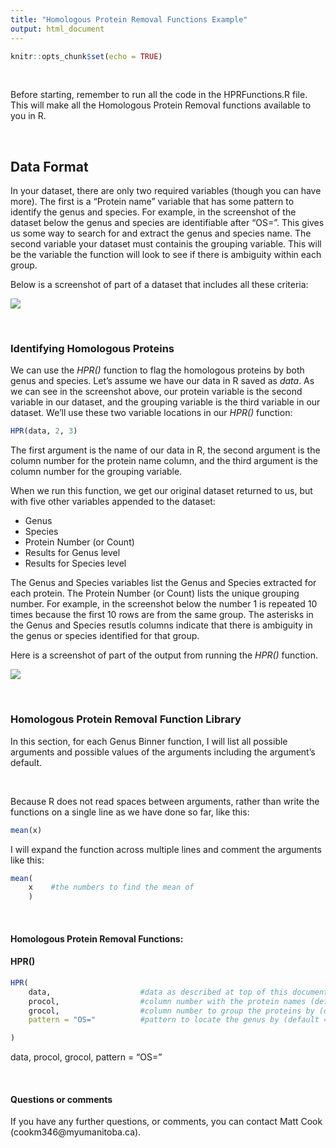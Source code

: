 ```yaml
---
title: "Homologous Protein Removal Functions Example"
output: html_document
---
```



```r
knitr::opts_chunk$set(echo = TRUE)
```


<br>

Before starting, remember to run all the code in the HPRFunctions.R file. This will make all the Homologous Protein Removal functions available to you in R.

<br>

## Data Format

In your dataset, there are only two required variables (though you can have more). The first is a "Protein name" variable that has some pattern to identify the genus and species. For example, in the screenshot of the dataset below the genus and species are identifiable after "OS=". This gives us some way to search for and extract the genus and species name. The second variable your dataset must containis the grouping variable. This will be the variable the function will look to see if there is ambiguity within each group.

Below is a screenshot of part of a dataset that includes all these criteria:

![](images/ExampleData.png)

<br>

### Identifying Homologous Proteins

We can use the *HPR()* function to flag the homologous proteins by both genus and species. Let's assume we have our data in R saved as *data*. As we can see in the screenshot above, our protein variable is the second variable in our dataset, and the grouping variable is the third variable in our dataset. We'll use these two variable locations in our *HPR()* function:

```r
HPR(data, 2, 3)
```

The first argument is the name of our data in R, the second argument is the column number for the protein name column, and the third argument is the column number for the grouping variable.

When we run this function, we get our original dataset returned to us, but with five other variables appended to the dataset:

* Genus
* Species
* Protein Number (or Count)
* Results for Genus level
* Results for Species level

The Genus and Species variables list the Genus and Species extracted for each protein. The Protein Number (or Count) lists the unique grouping number. For example, in the screenshot below the number 1 is repeated 10 times because the first 10 rows are from the same group. The asterisks in the Genus and Species resutls columns indicate that there is ambiguity in the genus or species identified for that group. 

Here is a screenshot of part of the output from running the *HPR()* function.

![](images/ExampleOutput.png)


<br>

### Homologous Protein Removal Function Library

In this section, for each Genus Binner function, I will list all possible arguments and possible values of the arguments including the argument's default.

<br>

Because R does not read spaces between arguments, rather than write the functions on a single line as we have done so far, like this:


```r
mean(x)
```


I will expand the function across multiple lines and comment the arguments like this:

```r
mean(
    x    #the numbers to find the mean of
    )
```

<br>

#### Homologous Protein Removal Functions:


#### HPR()

```r
HPR(
    data,                    #data as described at top of this document
    procol,                  #column number with the protein names (default = none)
    grocol,                  #column number to group the proteins by (default = none)
    pattern = "OS="          #pattern to locate the genus by (default = "OS=")

)
```

data, procol, grocol, pattern = "OS="

<br>

#### Questions or comments

If you have any further questions, or comments, you can contact Matt Cook (cookm346@myumanitoba.ca).



<br>
<br>
<br>
<br>
<br>
<br>
<br>


